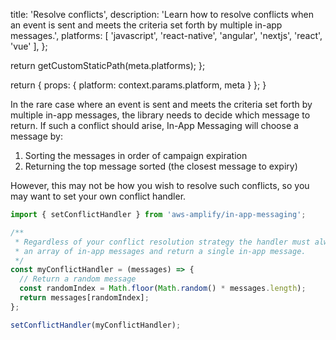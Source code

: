
  title: 'Resolve conflicts',
  description: 'Learn how to resolve conflicts when an event is sent and meets the criteria set forth by multiple in-app messages.',
  platforms: [
    'javascript',
    'react-native',
    'angular',
    'nextjs',
    'react',
    'vue'
  ],
};

  return getCustomStaticPath(meta.platforms);
};

  return {
    props: {
      platform: context.params.platform,
      meta
    }
  };
}

In the rare case where an event is sent and meets the criteria set forth by multiple in-app messages, the library needs to decide which message to return. If such a conflict should arise, In-App Messaging will choose a message by:

1. Sorting the messages in order of campaign expiration
2. Returning the top message sorted (the closest message to expiry)

However, this may not be how you wish to resolve such conflicts, so you may want to set your own conflict handler.

```js title="src/index.js"
import { setConflictHandler } from 'aws-amplify/in-app-messaging';

/**
 * Regardless of your conflict resolution strategy the handler must always accept
 * an array of in-app messages and return a single in-app message.
 */
const myConflictHandler = (messages) => {
  // Return a random message
  const randomIndex = Math.floor(Math.random() * messages.length);
  return messages[randomIndex];
};

setConflictHandler(myConflictHandler);
```
